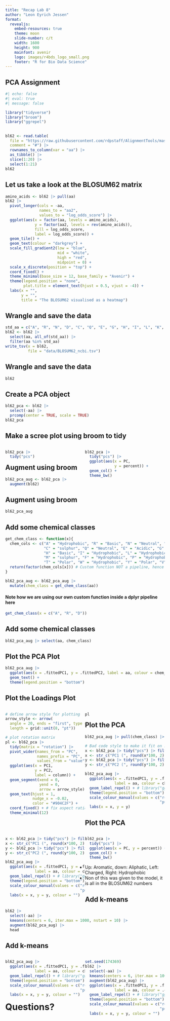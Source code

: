 ```yaml
---
title: "Recap Lab 8"
author: "Leon Eyrich Jessen"
format:
  revealjs:
    embed-resources: true
    theme: moon
    slide-number: c/t
    width: 1600
    height: 900
    mainfont: avenir
    logo: images/r4bds_logo_small.png
    footer: "R for Bio Data Science"
---
```



<!--# ---------------------------------------------------------------------- -->
<!--# SLIDE ---------------------------------------------------------------- -->
<!--# ---------------------------------------------------------------------- -->
## PCA Assignment

```r
#| echo: false
#| eval: true
#| message: false

library("tidyverse")
library("broom")
library("ggrepel")
```

## 

```r
bl62 <- read.table(
  file = "https://raw.githubusercontent.com/rdpstaff/AlignmentTools/master/src/data/blosum62.txt",
  comment = "#") |>
  rownames_to_column(var = "aa") |>
  as_tibble() |> 
  slice(1:20) |>
  select(1:21)
bl62
```

## Let us take a look at the BLOSUM62 matrix

```r
amino_acids <- bl62 |> pull(aa)
bl62 |>
  pivot_longer(cols = -aa,
               names_to = "aa2",
               values_to = "log_odds_score") |> 
  ggplot(aes(x = factor(aa, levels = amino_acids),
             y = factor(aa2, levels = rev(amino_acids)),
             fill = log_odds_score,
             label = log_odds_score)) +
  geom_tile() +
  geom_text(colour = "darkgrey") +
  scale_fill_gradient2(low = "blue",
                       mid = "white",
                       high = "red",
                       midpoint = 0) +
  scale_x_discrete(position = "top") +
  coord_fixed() +
  theme_minimal(base_size = 12, base_family = "Avenir") +
  theme(legend.position = "none",
        plot.title = element_text(hjust = 0.5, vjust = -4)) +
  labs(x = "",
       y = "",
       title = "The BLOSUM62 visualised as a heatmap")
```


## Wrangle and save the data

```r
std_aa = c("A", "R", "N", "D", "C", "Q", "E", "G", "H", "I", "L", "K", "M", "F", "P", "S", "T", "W", "Y", "V")
bl62 <- bl62 |>
  select(aa, all_of(std_aa)) |>
  filter(aa %in% std_aa)
write_tsv(x = bl62,
          file = "data/BLOSUM62_ncbi.tsv")
```

## Wrangle and save the data
```r
bl62
```

## Create a PCA object

```r
bl62_pca <- bl62 |>
  select(-aa) |>
  prcomp(center = TRUE, scale = TRUE)
bl62_pca
```

## Make a scree plot using broom to tidy

<div style="float: left; width: 50%;">
```r
bl62_pca |>
  tidy("pcs")
```
</div>

<div style="float: right; width: 50%;">
```r
bl62_pca |>
  tidy("pcs") |> 
  ggplot(aes(x = PC,
             y = percent)) +
  geom_col() +
  theme_bw()
```
</div>

## Augment using broom

```r
bl62_pca_aug <- bl62_pca |>
  augment(bl62)
```

## Augment using broom
```r
bl62_pca_aug
```

## Add some chemical classes

```r
get_chem_class <- function(x){
  chem_cols <- c("A" = "Hydrophobic", "R" = "Basic", "N" = "Neutral", "D" = "Acidic",
                 "C" = "sulphur", "Q" = "Neutral", "E" = "Acidic", "G" = "Polar",
                 "H" = "Basic", "I" = "Hydrophobic", "L" = "Hydrophobic", "K" = "Basic",
                 "M" = "sulphur", "F" = "Hydrophobic", "P" = "Hydrophobic", "S" = "Polar",
                 "T" = "Polar", "W" = "Hydrophobic", "Y" = "Polar", "V" = "Hydrophobic")
  return(factor(chem_cols[x])) # Custom function NOT a pipeline, hence the [] => shareable!
}
```

```r
bl62_pca_aug <- bl62_pca_aug |> 
  mutate(chem_class = get_chem_class(aa))
```

#### Note how we are using our own custom function inside a dplyr pipeline here

```r
get_chem_class(x = c("A", "R", "D"))
```

## Add some chemical classes

```r
bl62_pca_aug |> select(aa, chem_class)
```

## Plot the PCA Plot

```r
bl62_pca_aug |> 
  ggplot(aes(x = .fittedPC1, y = .fittedPC2, label = aa, colour = chem_class)) +
  geom_text() +
  theme(legend.position = "bottom")
```

## Plot the Loadings Plot

<div style="float: left; width: 50%;">
```r
# define arrow style for plotting
arrow_style <- arrow(
  angle = 20, ends = "first", type = "closed",
  length = grid::unit(8, "pt"))

# plot rotation matrix
pl <- bl62_pca |>
  tidy(matrix = "rotation") |>
  pivot_wider(names_from = "PC",
              names_prefix = "PC",
              values_from = "value") |>
  ggplot(aes(x = PC1,
             y = PC2,
             label = column)) +
  geom_segment(xend = 0,
               yend = 0,
               arrow = arrow_style) +
  geom_text(hjust = 1,
            nudge_x = -0.02, 
            color = "#904C2F") +
  coord_fixed() + # fix aspect ratio to 1:1
  theme_minimal(12)
```
</div>

<div style="float: right; width: 50%;">
```r
pl
```
</div>

## Plot the PCA

```r
bl62_pca_aug |> pull(chem_class) |> levels
```

```r
# Bad code style to make it fit on slide
x <- bl62_pca |> tidy("pcs") |> filter(PC == 1) |> pull(percent)
x <- str_c("PC1 (", round(x*100, 2), "%)")
y <- bl62_pca |> tidy("pcs") |> filter(PC == 2) |> pull(percent)
y <- str_c("PC2 (", round(y*100, 2), "%)")
```


```r
bl62_pca_aug |> 
  ggplot(aes(x = .fittedPC1, y = .fittedPC2,
             label = aa, colour = chem_class)) +
  geom_label_repel() + # library("ggrepel") trick here
  theme(legend.position = "bottom") +
  scale_colour_manual(values = c("red", "blue", "black",
                                 "purple", "green", "yellow")) +
  labs(x = x, y = y)
```

## Plot the PCA

<div style="float: left; width: 50%;">
```r
x <- bl62_pca |> tidy("pcs") |> filter(PC==1) |> pull(percent)
x <- str_c("PC1 (", round(x*100, 2), "%)")
y <- bl62_pca |> tidy("pcs") |> filter(PC==2) |> pull(percent)
y <- str_c("PC2 (", round(y*100, 2), "%)")
```

```r
bl62_pca_aug |> 
  ggplot(aes(x = .fittedPC1, y = .fittedPC2,
             label = aa, colour = chem_class)) +
  geom_label_repel() + # library("ggrepel") trick here
  theme(legend.position = "bottom") +
  scale_colour_manual(values = c("red", "blue", "black",
                                 "purple", "green", "yellow")) +
  labs(x = x, y = y, colour = "")
```
</div>
<div style="float: right; width: 50%;">
```r
bl62_pca |>
  tidy("pcs") |> 
  ggplot(aes(x = PC, y = percent)) +
  geom_col() +
  theme_bw()
```
</div>

- Up: Aromatic, down: Aliphatic, Left: Charged, Right: Hydrophobic
- Non of this was given to the model, it is all in the BLOSUM62 numbers

## Add k-means

```r
bl62 |>
  select(-aa) |>
  kmeans(centers = 6, iter.max = 1000, nstart = 10) |>
  augment(bl62_pca_aug) |> 
  head
```

## Add k-means

<div style="float: left; width: 50%;">
```r
bl62_pca_aug |> 
  ggplot(aes(x = .fittedPC1, y = .fittedPC2,
             label = aa, colour = chem_class)) +
  geom_label_repel() + # library("ggrepel") trick here
  theme(legend.position = "bottom") +
  scale_colour_manual(values = c("red", "blue", "black",
                                 "purple", "green", "yellow")) +
  labs(x = x, y = y, colour = "")
```
</div>

<div style="float: right; width: 50%;">
```r
set.seed(174369)
bl62 |>
  select(-aa) |>
  kmeans(centers = 6, iter.max = 1000, nstart = 10) |>
  augment(bl62_pca_aug) |> 
  ggplot(aes(x = .fittedPC1, y = .fittedPC2,
             label = aa, colour = .cluster)) +
  geom_label_repel() + # library("ggrepel") trick here
  theme(legend.position = "bottom") +
  scale_colour_manual(values = c("red", "blue", "black",
                                 "purple", "green", "yellow")) +
  labs(x = x, y = y, colour = "")

```
</div>

# Questions?


